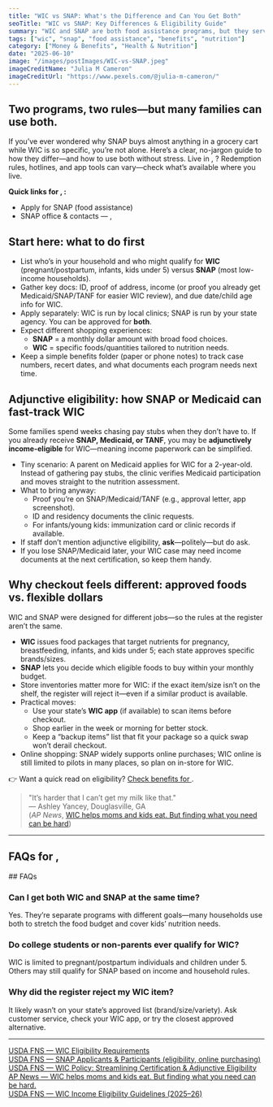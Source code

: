 ```yaml
---
title: "WIC vs SNAP: What's the Difference and Can You Get Both"
seoTitle: "WIC vs SNAP: Key Differences & Eligibility Guide"
summary: "WIC and SNAP are both food assistance programs, but they serve different purposes and populations. This article explains how each program works, who qualifies, and how to apply for both if you're eligible."
tags: ["wic", "snap", "food assistance", "benefits", "nutrition"]
category: ["Money & Benefits", "Health & Nutrition"]
date: "2025-06-10"
image: "/images/postImages/WIC-vs-SNAP.jpeg"
imageCreditName: "Julia M Cameron"
imageCreditUrl: "https://www.pexels.com/@julia-m-cameron/"
---
```


## Two programs, two rules—but many families can use both.

If you’ve ever wondered why SNAP buys almost anything in a grocery cart while WIC is so specific, you’re not alone. Here’s a clear, no-jargon guide to how they differ—and how to use both without stress. <IfLocation>Live in <City/>, <State/>? Redemption rules, hotlines, and app tools can vary—check what’s available where you live.</IfLocation>

<BenefitsCtaBanner focus="snap" copy="Get help buying groceries each month with SNAP benefits." />

<IfLocation>
<div className="not-prose my-12 p-4 rounded-xl border-[3px] bg-muted">
  <p className="mb-2"><strong>Quick links for <City/>, <State/>:</strong></p>
  <ul className="list-disc ml-5 space-y-1">
    <li><ResourceLink name="snap">Apply for SNAP (food assistance)</ResourceLink></li>
    <li><ResourceLink name="snap" field="contact">SNAP office & contacts<IfLocation> — <City/>, <State/></IfLocation></ResourceLink></li>
  </ul>
</div>
</IfLocation>

## Start here: what to do first

- List who’s in your household and who might qualify for **WIC** (pregnant/postpartum, infants, kids under 5) versus **SNAP** (most low-income households).
- Gather key docs: ID, proof of address, income (or proof you already get Medicaid/SNAP/TANF for easier WIC review), and due date/child age info for WIC.
- Apply separately: WIC is run by local clinics; SNAP is run by your state agency. You can be approved for **both**.
- Expect different shopping experiences:
  - **SNAP** = a monthly dollar amount with broad food choices.
  - **WIC** = specific foods/quantities tailored to nutrition needs.
- Keep a simple benefits folder (paper or phone notes) to track case numbers, recert dates, and what documents each program needs next time.

## Adjunctive eligibility: how SNAP or Medicaid can fast-track WIC

Some families spend weeks chasing pay stubs when they don’t have to. If you already receive **SNAP, Medicaid, or TANF**, you may be **adjunctively income-eligible** for WIC—meaning income paperwork can be simplified.

- Tiny scenario: A parent on Medicaid applies for WIC for a 2-year-old. Instead of gathering pay stubs, the clinic verifies Medicaid participation and moves straight to the nutrition assessment.
- What to bring anyway:
  - Proof you’re on SNAP/Medicaid/TANF (e.g., approval letter, app screenshot).
  - ID and residency documents the clinic requests.
  - For infants/young kids: immunization card or clinic records if available.
- If staff don’t mention adjunctive eligibility, **ask**—politely—but do ask.
- If you lose SNAP/Medicaid later, your WIC case may need income documents at the next certification, so keep them handy.

## Why checkout feels different: approved foods vs. flexible dollars

WIC and SNAP were designed for different jobs—so the rules at the register aren’t the same.

- **WIC** issues food packages that target nutrients for pregnancy, breastfeeding, infants, and kids under 5; each state approves specific brands/sizes.
- **SNAP** lets you decide which eligible foods to buy within your monthly budget.
- Store inventories matter more for WIC: if the exact item/size isn’t on the shelf, the register will reject it—even if a similar product is available.
- Practical moves:
  - Use your state’s **WIC app** (if available) to scan items before checkout.
  - Shop earlier in the week or morning for better stock.
  - Keep a “backup items” list that fit your package so a quick swap won’t derail checkout.
- Online shopping: SNAP widely supports online purchases; WIC online is still limited to pilots in many places, so plan on in-store for WIC.

<IfLocation>
<div className="mt-3">👉 Want a quick read on eligibility? <a href="/tools/check-benefits" className="underline">Check benefits for <City/></a>.</div>
</IfLocation>

> "It’s harder that I can’t get my milk like that."  
> — Ashley Yancey, Douglasville, GA  
(*AP News*, [WIC helps moms and kids eat. But finding what you need can be hard](https://apnews.com/article/53e6d95773c143048d3506b7c8caabe3))

---

<IfLocation>
  <h2>FAQs for <City/>, <State/></h2>
  <ResourceLink name="snap" field="faqs" />
</IfLocation>

<IfNoLocation>
## FAQs 

### Can I get both WIC and SNAP at the same time?
Yes. They’re separate programs with different goals—many households use both to stretch the food budget and cover kids’ nutrition needs.

### Do college students or non-parents ever qualify for WIC?
WIC is limited to pregnant/postpartum individuals and children under 5. Others may still qualify for SNAP based on income and household rules.

### Why did the register reject my WIC item?
It likely wasn’t on your state’s approved list (brand/size/variety). Ask customer service, check your WIC app, or try the closest approved alternative.

</IfNoLocation>

---

<div className="references">
<a href="https://www.fns.usda.gov/wic/applicant-participant/eligibility" target="_blank" rel="noopener noreferrer">USDA FNS — WIC Eligibility Requirements</a><br />
<a href="https://www.fns.usda.gov/snap/applicant-participant" target="_blank" rel="noopener noreferrer">USDA FNS — SNAP Applicants & Participants (eligibility, online purchasing)</a><br />
<a href="https://www.fns.usda.gov/wic/streamlining-certification-documentation-guidance" target="_blank" rel="noopener noreferrer">USDA FNS — WIC Policy: Streamlining Certification & Adjunctive Eligibility</a><br />
<a href="https://apnews.com/article/53e6d95773c143048d3506b7c8caabe3" target="_blank" rel="noopener noreferrer">AP News — WIC helps moms and kids eat. But finding what you need can be hard.</a><br />
<a href="https://www.fns.usda.gov/wic/income-eligibility-guidelines-2025-26" target="_blank" rel="noopener noreferrer">USDA FNS — WIC Income Eligibility Guidelines (2025–26)</a><br />
</div>
